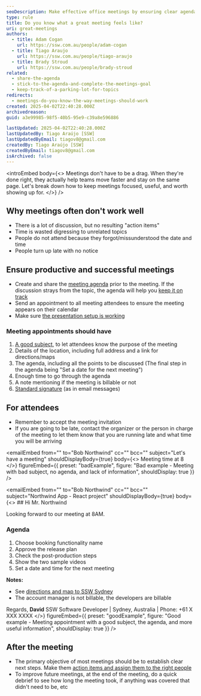 ```yaml
---
seoDescription: Make effective office meetings by ensuring clear agendas, punctual attendees, and productive discussions to achieve desired outcomes.
type: rule
title: Do you know what a great meeting feels like?
uri: great-meetings
authors:
  - title: Adam Cogan
    url: https://ssw.com.au/people/adam-cogan
  - title: Tiago Araujo
    url: https://ssw.com.au/people/tiago-araujo
  - title: Brady Stroud
    url: https://ssw.com.au/people/brady-stroud
related:
  - share-the-agenda
  - stick-to-the-agenda-and-complete-the-meetings-goal
  - keep-track-of-a-parking-lot-for-topics
redirects:
  - meetings-do-you-know-the-way-meetings-should-work
created: 2025-04-02T22:40:28.000Z
archivedreason:
guid: a3e99985-98f5-40b5-95e9-c39a8e596886

lastUpdated: 2025-04-02T22:40:28.000Z
lastUpdatedBy: Tiago Araújo [SSW]
lastUpdatedByEmail: tiagov8@gmail.com
createdBy: Tiago Araújo [SSW]
createdByEmail: tiagov8@gmail.com
isArchived: false
---
```


<introEmbed
  body={<>
Meetings don't have to be a drag. When they're done right, they actually help teams move faster and stay on the same page. Let's break down how to keep meetings focused, useful, and worth showing up for.
  </>}
/>
## Why meetings often don't work well

* There is a lot of discussion, but no resulting "action items"
* Time is wasted digressing to unrelated topics
* People do not attend because they forgot/missunderstood the date and time
* People turn up late with no notice

## Ensure productive and successful meetings

* Create and share the [meeting agenda](/share-the-agenda) prior to the meeting. If the discussion strays from the topic, the agenda will help you [keep it on track](/keep-track-of-a-parking-lot-for-topics)
* Send an appointment to all meeting attendees to ensure the meeting appears on their calendar
* Make sure [the presentation setup is working](https://my.sugarlearning.com/SSW/items/13053/av-setup-for-microsoft-teams-meetings-sydney-chapel)

### Meeting appointments should have

1. [A good subject](/good-email-subject), to let attendees know the purpose of the meeting
2. Details of the location, including full address and a link for directions/maps
3. The agenda, including all the points to be discussed (The final step in the agenda being "Set a date for the next meeting")
4. Enough time to go through the agenda
5. A note mentioning if the meeting is billable or not
6. [Standard signature](/great-email-signatures) (as in email messages)

## For attendees

* Remember to accept the meeting invitation
* If you are going to be late, contact the organizer or the person in charge of the meeting to let them know that you are running late and what time you will be arriving

<emailEmbed
  from=""
  to="Bob Northwind"
  cc=""
  bcc=""
  subject="Let's have a meeting"
  shouldDisplayBody={true}
  body={<>
    Meeting time at 8
  </>}
  figureEmbed={{
    preset: "badExample",
    figure: "Bad example - Meeting with bad subject, no agenda, and lack of information",
    shouldDisplay: true
  }}
/>

<emailEmbed
  from=""
  to="Bob Northwind"
  cc=""
  bcc=""
  subject="Northwind App - React project"
  shouldDisplayBody={true}
  body={<>
    ## Hi Mr. Northwind

Looking forward to our meeting at 8AM.

### Agenda

1. Choose booking functionality name
2. Approve the release plan
3. Check the post-production steps
4. Show the two sample videos
5. Set a date and time for the next meeting

**Notes:**

* See [directions and map to SSW Sydney](https://www.ssw.com.au/offices/sydney)
* The account manager is not billable, the developers are billable

Regards,
**David**
SSW Software Developer | Sydney, Australia | Phone: +61 X XXX XXXX
  </>}
  figureEmbed={{
    preset: "goodExample",
    figure: "Good example - Meeting appointment with a good subject, the agenda, and more useful information",
    shouldDisplay: true
  }}
/>

## After the meeting

* The primary objective of most meetings should be to establish clear next steps. Make them [action items and assign them to the right people](/creating-action-items)
* To improve future meetings, at the end of the meeting, do a quick debrief to see how long the meeting took, if anything was covered that didn't need to be, etc
